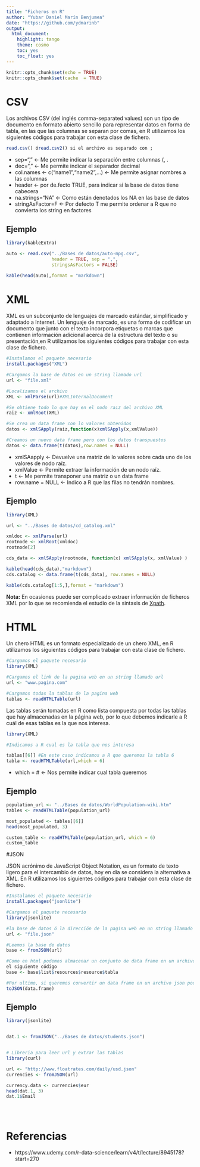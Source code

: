 ```yaml
---
title: "Ficheros en R"
author: "Yubar Daniel Marín Benjumea"
date: "https://github.com/ydmarinb"
output:
  html_document:
    highlight: tango
    theme: cosmo
    toc: yes
    toc_float: yes
---
```



```r
knitr::opts_chunk$set(echo = TRUE)
knitr::opts_chunk$set(cache  = TRUE)

```

# CSV

Los archivos CSV (del inglés comma-separated values) son un tipo de documento en formato abierto sencillo para representar datos en forma de tabla, en las que las columnas se separan por comas, en R utilizamos los siguientes códigos para
trabajar con esta clase de fichero.




```r

read.csv() óread.csv2() si el archivo es separado con ;
```

* sep="," <- Me permite indicar la separación entre columnas (, . \t)
* dec="," <- Me permite indicar el separador decimal
* col.names <- c("name1","name2",...) <- Me permite asignar nombres a las columnas
* header <- por de.fecto TRUE, para indicar si la base de datos tiene cabecera
* na.strings="NA" <- Como están denotados los NA en las base de datos
* stringAsFactor=F <- Por defecto T me permite ordenar a R que no convierta los string en factores


## Ejemplo

```r

library(kableExtra)

auto <- read.csv("../Bases de datos/auto-mpg.csv", 
                 header = TRUE, sep = ",",
                 stringsAsFactors = FALSE)

kable(head(auto),format = "markdown")
```

# XML

XML es un subconjunto de lenguajes de marcado estándar, simplificado y adaptado a Internet. Un lenguaje de marcado, es una forma de codificar un documento que junto con el texto incorpora etiquetas o marcas que contienen información adicional acerca de la estructura del texto o su presentación,en R utilizamos los siguientes códigos para trabajar con esta clase de fichero.

```r
#Instalamos el paquete necesario
install.packages("XML")

#Cargamos la base de datos en un string llamado url
url <- "file.xml"

#Localizamos el archivo
XML <- xmlParse(url)#XMLInternalDocument

#Se obtiene todo lo que hay en el nodo raız del archivo XML
raiz <- xmlRoot(XML)

#Se crea un data frame con lo valores obtenidos
datos <- xmlSApply(raiz,function(x)xmlSApply(x,xmlValue))

#Creamos un nuevo data frame pero con los datos transpuestos
datos <- data.frame(t(datos),row.names = NULL)
```

* xmlSAapply <- Devuelve una matriz de lo valores sobre cada uno de los valores de nodo raíz.
* xmlValue <- Permite extraer la información de un nodo raı́z.
* t <- Me permite transponer una matriz o un data frame
* row.name = NULL <- Indico a R que las filas no tendrán nombres.


## Ejemplo

```r
library(XML)

url <- "../Bases de datos/cd_catalog.xml"

xmldoc <- xmlParse(url) 
rootnode <- xmlRoot(xmldoc)
rootnode[2]

cds_data <- xmlSApply(rootnode, function(x) xmlSApply(x, xmlValue) )

kable(head(cds_data),"markdown")
cds.catalog <- data.frame(t(cds_data), row.names = NULL)

kable(cds.catalog[1:5,],format = "markdown")

```

**Nota:** En ocasiones puede ser complicado extraer información de ficheros XML por lo que se recomienda el estudio de la sintaxis  de [Xpath](https://www.w3schools.com/xml/xpath_intro.asp).

# HTML

Un chero HTML es un formato especializado de un chero XML, en R utilizamos los siguientes códigos para trabajar con esta clase de fichero.

```r
#Cargamos el paquete necesario
library(XML)

#Cargamos el link de la pagina web en un string llamado url
url <- "www.pagina.com"

#Cargamos todas la tablas de la pagina web
tablas <- readHTMLTable(url)

```

Las  tablas serán tomadas en R como lista compuesta por todas las tablas que hay almacenadas en la página web, por lo que debemos indicarle a R cuál de esas tablas es la que nos interesa.

```r
library(XML)

#Indicamos a R cual es la tabla que nos interesa

tablas[[6]] #En este caso indicamos a R que queremos la tabla 6
tabla <- readHTMLTable(url,which = 6)

```

* which = # <- Nos permite indicar cual tabla queremos

## Ejemplo

```r
population_url <- "../Bases de datos/WorldPopulation-wiki.htm"
tables <- readHTMLTable(population_url)

most_populated <- tables[[6]]
head(most_populated, 3)

custom_table <- readHTMLTable(population_url, which = 6)
custom_table
```

#JSON

JSON acrónimo de JavaScript Object Notation, es un formato de texto ligero para el intercambio de datos, hoy en dı́a se considera la alternativa a XML. En R utilizamos los siguientes códigos para trabajar con esta clase de fichero.

```r
#Instalamos el paquete necesario
install.packages("jsonlite")

#Cargamos el paquete necesario
library(jsonlite)

#la base de datos ó la dirección de la pagina web en un string llamado url
url <- "file.json" 

#Leemos la base de datos
base <- fromJSON(url)

#Como en html podemos almacenar un conjunto de data frame en un archivo json por lo que para acceder a el usamos
el siguiente código
base <- base$list$resources$resource$tabla

#Por ultimo, si queremos convertir un data frame en un archivo json podemos hacer lo siguiente
toJSON(data.frame)

```

## Ejemplo

```r
library(jsonlite)


dat.1 <- fromJSON("../Bases de datos/students.json")


# Libreria para leer url y extrar las tablas
library(curl)

url <- "http://www.floatrates.com/daily/usd.json"
currencies <- fromJSON(url)

currency.data <- currencies$eur
head(dat.1, 3)
dat.1$Email





```

# Referencias

* https://www.udemy.com/r-data-science/learn/v4/t/lecture/8945178?start=270